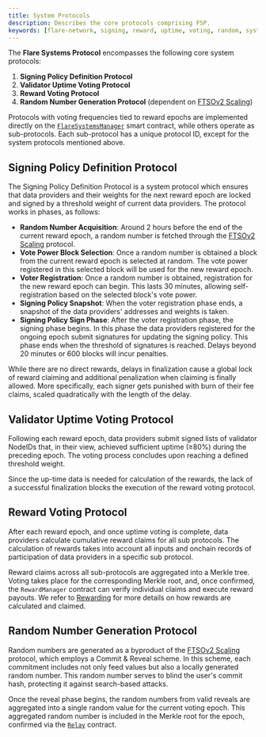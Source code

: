 ```yaml
---
title: System Protocols
description: Describes the core protocols comprising FSP.
keywords: [flare-network, signing, reward, uptime, voting, random, system]
---
```


The **Flare Systems Protocol** encompasses the following core system protocols:

1. **Signing Policy Definition Protocol**
2. **Validator Uptime Voting Protocol**
3. **Reward Voting Protocol**
4. **Random Number Generation Protocol** (dependent on [FTSOv2 Scaling](/ftso/scaling/overview))

Protocols with voting frequencies tied to reward epochs are implemented directly on the [`FlareSystemsManager`](/network/fsp/solidity-reference/IFlareSystemsManager) smart contract, while others operate as sub-protocols. Each sub-protocol has a unique protocol ID, except for the system protocols mentioned above.

## Signing Policy Definition Protocol

The Signing Policy Definition Protocol is a system protocol which ensures that data providers and their weights for the next reward epoch are locked and signed by a threshold weight of current data providers.
The protocol works in phases, as follows:

- **Random Number Acquisition**: Around 2 hours before the end of the current reward epoch, a random number is fetched through the [FTSOv2 Scaling](/ftso/scaling/overview) protocol.
- **Vote Power Block Selection**: Once a random number is obtained a block from the current reward epoch is selected at random.
  The vote power registered in this selected block will be used for the new reward epoch.
- **Voter Registration**: Once a random number is obtained, registration for the new reward epoch can begin.
  This lasts 30 minutes, allowing self-registration based on the selected block's vote power.
- **Signing Policy Snapshot**: When the voter registration phase ends, a snapshot of the data providers' addresses and weights is taken.
- **Signing Policy Sign Phase**: After the voter registration phase, the signing phase begins.
  In this phase the data providers registered for the ongoing epoch submit signatures for updating the signing policy.
  This phase ends when the threshold of signatures is reached.
  Delays beyond 20 minutes or 600 blocks will incur penalties.

While there are no direct rewards, delays in finalization cause a global lock of reward claiming and additional penalization when claiming is finally allowed.
More specifically, each signer gets punished with burn of their fee claims, scaled quadratically with the length of the delay.

## Validator Uptime Voting Protocol

Following each reward epoch, data providers submit signed lists of validator NodeIDs that, in their view, achieved sufficient uptime (≥80%) during the preceding epoch.
The voting process concludes upon reaching a defined threshold weight.

Since the up-time data is needed for calculation of the rewards, the lack of a successful finalization blocks the execution of the reward voting protocol.

## Reward Voting Protocol

After each reward epoch, and once uptime voting is complete, data providers calculate cumulative reward claims for all sub protocols.
The calculation of rewards takes into account all inputs and onchain records of participation of data providers in a specific sub protocol.

Reward claims across all sub-protocols are aggregated into a Merkle tree.
Voting takes place for the corresponding Merkle root, and, once confirmed, the `RewardManager` contract can verify individual claims and execute reward payouts.
We refer to [Rewarding](/network/fsp/rewarding) for more details on how rewards are calculated and claimed.

## Random Number Generation Protocol

Random numbers are generated as a byproduct of the [FTSOv2 Scaling](/ftso/scaling/overview) protocol, which employs a Commit & Reveal scheme.
In this scheme, each commitment includes not only feed values but also a locally generated random number.
This random number serves to blind the user's commit hash, protecting it against search-based attacks.

Once the reveal phase begins, the random numbers from valid reveals are aggregated into a single random value for the current voting epoch.
This aggregated random number is included in the Merkle root for the epoch, confirmed via the [`Relay`](/network/fsp/solidity-reference/IRelay) contract.

